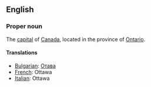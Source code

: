 ==English==

===Proper noun===

The [[capital]] of [[Canada]], located in the province of [[Ontario]].

====Translations====

*[[Bulgarian]]: [[Отава]]
*[[French]]: Ottawa
*[[Italian]]: Ottawa
